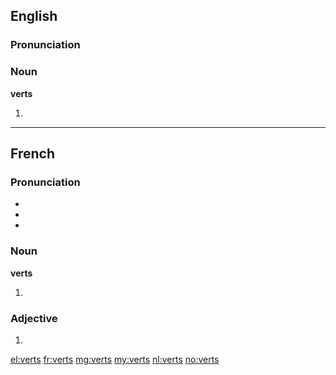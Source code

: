 ==English==

===Pronunciation===
{{rfp|lang=en}}
{{rfap|lang=en}}

===Noun===
'''verts'''

# {{plural of|vert}}

----

==French==

===Pronunciation===
* {{IPA|/vɛʀ/|lang=fr}}
* {{homophones|vair|vaire|ver|verre|verres|vers|vert|lang=fr}}
* {{rhymes|ɛːʀ|lang=fr}}

===Noun===
'''verts''' {{m-p}}

# {{plural of|vert|lang=fr}}

===Adjective===
{{fr-adj-form}}

# {{form of|Masculine plural form|vert|lang=fr}}

[[el:verts]]
[[fr:verts]]
[[mg:verts]]
[[my:verts]]
[[nl:verts]]
[[no:verts]]